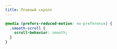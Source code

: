 ```yaml
---
title: Плавеый скролл
---
```


```css
@media (prefers-reduced-motion: no-preference) {
  .smooth-scroll {
    scroll-behavior: smooth;
  }
}
```